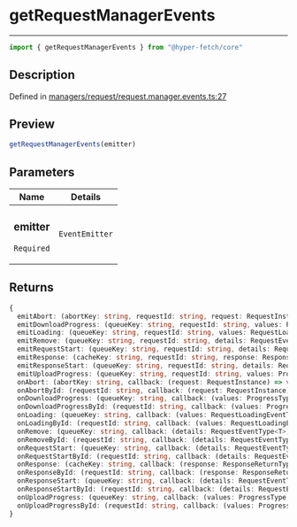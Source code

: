 

# getRequestManagerEvents

<div class="api-docs__separator" data-reactroot="">

---

</div><div class="api-docs__import" data-reactroot="">

```ts
import { getRequestManagerEvents } from "@hyper-fetch/core"
```

</div><div class="api-docs__section">

## Description

</div><div class="api-docs__description"><span class="api-docs__do-not-parse">



</span></div><p class="api-docs__definition">

Defined in [managers/request/request.manager.events.ts:27](https://github.com/BetterTyped/hyper-fetch/blob/c44d728f/packages/core/src/managers/request/request.manager.events.ts#L27)

</p><div class="api-docs__section">

## Preview

</div><div class="api-docs__preview fn">

```ts
getRequestManagerEvents(emitter)
```

</div><div class="api-docs__section">

## Parameters

</div><div class="api-docs__parameters"><table><thead><tr><th>Name</th><th>Details</th></tr></thead><tbody><tr param-data="emitter"><td class="api-docs__param-name required">

### emitter 

`Required`

</td><td class="api-docs__param-type">

`EventEmitter`

</td></tr></tbody></table></div><div class="api-docs__section">

## Returns

</div><div class="api-docs__returns">

```ts
{
  emitAbort: (abortKey: string, requestId: string, request: RequestInstance) => void;
  emitDownloadProgress: (queueKey: string, requestId: string, values: ProgressType, details: RequestEventType<RequestInstance>) => void;
  emitLoading: (queueKey: string, requestId: string, values: RequestLoadingEventType) => void;
  emitRemove: (queueKey: string, requestId: string, details: RequestEventType<T>) => void;
  emitRequestStart: (queueKey: string, requestId: string, details: RequestEventType<RequestInstance>) => void;
  emitResponse: (cacheKey: string, requestId: string, response: ResponseReturnType<unknown, unknown, AdapterType>, details: ResponseDetailsType) => void;
  emitResponseStart: (queueKey: string, requestId: string, details: RequestEventType<RequestInstance>) => void;
  emitUploadProgress: (queueKey: string, requestId: string, values: ProgressType, details: RequestEventType<RequestInstance>) => void;
  onAbort: (abortKey: string, callback: (request: RequestInstance) => void) => VoidFunction;
  onAbortById: (requestId: string, callback: (request: RequestInstance) => void) => VoidFunction;
  onDownloadProgress: (queueKey: string, callback: (values: ProgressType, details: RequestEventType<T>) => void) => VoidFunction;
  onDownloadProgressById: (requestId: string, callback: (values: ProgressType, details: RequestEventType<T>) => void) => VoidFunction;
  onLoading: (queueKey: string, callback: (values: RequestLoadingEventType) => void) => VoidFunction;
  onLoadingById: (requestId: string, callback: (values: RequestLoadingEventType) => void) => VoidFunction;
  onRemove: (queueKey: string, callback: (details: RequestEventType<T>) => void) => VoidFunction;
  onRemoveById: (requestId: string, callback: (details: RequestEventType<T>) => void) => VoidFunction;
  onRequestStart: (queueKey: string, callback: (details: RequestEventType<T>) => void) => VoidFunction;
  onRequestStartById: (requestId: string, callback: (details: RequestEventType<T>) => void) => VoidFunction;
  onResponse: (cacheKey: string, callback: (response: ResponseReturnType<Response, ErrorType, AdapterType>, details: ResponseDetailsType) => void) => VoidFunction;
  onResponseById: (requestId: string, callback: (response: ResponseReturnType<Response, ErrorType, AdapterType>, details: ResponseDetailsType) => void) => VoidFunction;
  onResponseStart: (queueKey: string, callback: (details: RequestEventType<T>) => void) => VoidFunction;
  onResponseStartById: (requestId: string, callback: (details: RequestEventType<T>) => void) => VoidFunction;
  onUploadProgress: (queueKey: string, callback: (values: ProgressType, details: RequestEventType<T>) => void) => VoidFunction;
  onUploadProgressById: (requestId: string, callback: (values: ProgressType, details: RequestEventType<T>) => void) => VoidFunction;
}
```

</div>